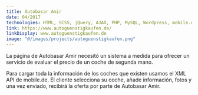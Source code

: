 ```yaml
---
title: Autobasar Amir
date: 04/2017
technologies: HTML, SCSS, jQuery, AJAX, PHP, MySQL, Wordpress, mobile.de XML API
link: https://www.autoguenstigkaufen.de/
linkDisplay: www.autoguenstigkaufen.de
image: "@/images/projects/autoguenstigkaufen.png"
---
```


La página de Autobasar Amir necesitó un sistema a medida para ofrecer un servicio de evaluar el precio de un coche de segunda mano.

Para cargar toda la información de los coches que existen usamos el XML API de mobile.de. El cliente selecciona su coche, añade información, fotos y una vez enviado, recibirá la oferta por parte de Autobasar Amir.
